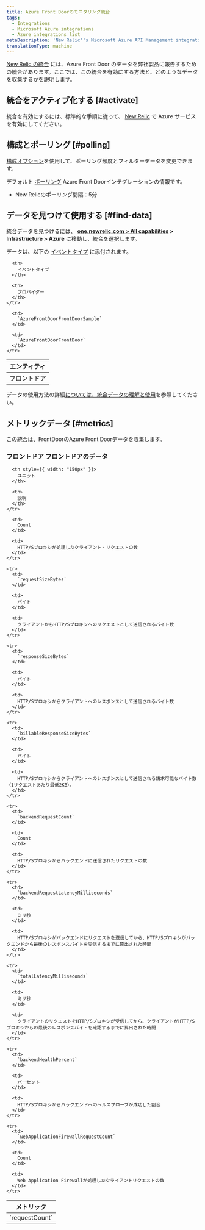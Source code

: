 ```yaml
---
title: Azure Front Doorのモニタリング統合
tags:
  - Integrations
  - Microsoft Azure integrations
  - Azure integrations list
metaDescription: 'New Relic''s Microsoft Azure API Management integration: how to install it, configure it, and understand the data it reports.'
translationType: machine
---
```


[New Relic の統合](/docs/infrastructure/integrations-getting-started/getting-started/introduction-infrastructure-integrations) には、Azure Front Door のデータを弊社製品に報告するための統合があります。ここでは、この統合を有効にする方法と、どのようなデータを収集するかを説明します。

## 統合をアクティブ化する [#activate]

統合を有効にするには、標準的な手順に従って、 [New Relic](/docs/infrastructure/microsoft-azure-integrations/getting-started/activate-azure-integrations) で Azure サービスを有効にしてください。

## 構成とポーリング [#polling]

[構成オプション](/docs/integrations/new-relic-integrations/getting-started/configure-polling-frequency-data-collection-cloud-integrations)を使用して、ポーリング頻度とフィルターデータを変更できます。

デフォルト [ポーリング](/docs/infrastructure/microsoft-azure-integrations/getting-started/azure-integration-polling) Azure Front Doorインテグレーションの情報です。

* New Relicのポーリング間隔：5分

## データを見つけて使用する [#find-data]

統合データを見つけるには、 **[one.newrelic.com > All capabilities](https://one.newrelic.com/all-capabilities) > Infrastructure > Azure** に移動し、統合を選択します。

データは、以下の [イベントタイプ](/docs/data-apis/understand-data/new-relic-data-types/#event-data) に添付されます。

<table>
  <thead>
    <tr>
      <th>
        エンティティ
      </th>

      <th>
        イベントタイプ
      </th>

      <th>
        プロバイダー
      </th>
    </tr>
  </thead>

  <tbody>
    <tr>
      <td>
        フロントドア
      </td>

      <td>
        `AzureFrontDoorFrontDoorSample`
      </td>

      <td>
        `AzureFrontDoorFrontDoor`
      </td>
    </tr>
  </tbody>
</table>

データの使用方法の詳細[については、統合データの理解と使用](/docs/infrastructure/integrations/find-use-infrastructure-integration-data)を参照してください。

## メトリックデータ [#metrics]

この統合は、FrontDoorのAzure Front Doorデータを収集します。

### フロントドア フロントドアのデータ

<table>
  <thead>
    <tr>
      <th style={{ width: "275px" }}>
        メトリック
      </th>

      <th style={{ width: "150px" }}>
        ユニット
      </th>

      <th>
        説明
      </th>
    </tr>
  </thead>

  <tbody>
    <tr>
      <td>
        `requestCount`
      </td>

      <td>
        Count
      </td>

      <td>
        HTTP/Sプロキシが処理したクライアント・リクエストの数
      </td>
    </tr>

    <tr>
      <td>
        `requestSizeBytes`
      </td>

      <td>
        バイト
      </td>

      <td>
        クライアントからHTTP/Sプロキシへのリクエストとして送信されるバイト数
      </td>
    </tr>

    <tr>
      <td>
        `responseSizeBytes`
      </td>

      <td>
        バイト
      </td>

      <td>
        HTTP/Sプロキシからクライアントへのレスポンスとして送信されるバイト数
      </td>
    </tr>

    <tr>
      <td>
        `billableResponseSizeBytes`
      </td>

      <td>
        バイト
      </td>

      <td>
        HTTP/Sプロキシからクライアントへのレスポンスとして送信される請求可能なバイト数（1リクエストあたり最低2KB）。
      </td>
    </tr>

    <tr>
      <td>
        `backendRequestCount`
      </td>

      <td>
        Count
      </td>

      <td>
        HTTP/Sプロキシからバックエンドに送信されたリクエストの数
      </td>
    </tr>

    <tr>
      <td>
        `backendRequestLatencyMilliseconds`
      </td>

      <td>
        ミリ秒
      </td>

      <td>
        HTTP/Sプロキシがバックエンドにリクエストを送信してから、HTTP/Sプロキシがバックエンドから最後のレスポンスバイトを受信するまでに算出された時間
      </td>
    </tr>

    <tr>
      <td>
        `totalLatencyMilliseconds`
      </td>

      <td>
        ミリ秒
      </td>

      <td>
        クライアントのリクエストをHTTP/Sプロキシが受信してから、クライアントがHTTP/Sプロキシからの最後のレスポンスバイトを確認するまでに算出された時間
      </td>
    </tr>

    <tr>
      <td>
        `backendHealthPercent`
      </td>

      <td>
        パーセント
      </td>

      <td>
        HTTP/Sプロキシからバックエンドへのヘルスプローブが成功した割合
      </td>
    </tr>

    <tr>
      <td>
        `webApplicationFirewallRequestCount`
      </td>

      <td>
        Count
      </td>

      <td>
        Web Application Firewallが処理したクライアントリクエストの数
      </td>
    </tr>
  </tbody>
</table>